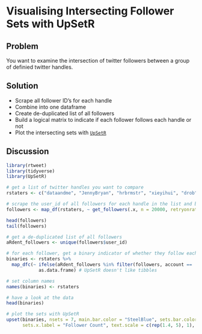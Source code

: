 # Visualising Intersecting Follower Sets with UpSetR

## Problem

You want to examine the intersection of twitter followers between a group of definied twitter handles.

## Solution

- Scrape all follower ID's for each handle
- Combine into one dataframe
- Create de-duplicated list of all followers
- Build a logical matrix to indicate if each follower follows each handle or not
- Plot the intersecting sets with [`UpSetR`](https://github.com/hms-dbmi/UpSetR)

## Discussion

```r
library(rtweet)
library(tidyverse)
library(UpSetR)
```
```r
# get a list of twitter handles you want to compare
rstaters <- c("dataandme", "JennyBryan", "hrbrmstr", "xieyihui", "drob", "juliasilge", "thomasp85")

# scrape the user_id of all followers for each handle in the list and bind into 1 dataframe
followers <- map_df(rstaters, ~ get_followers(.x, n = 20000, retryonratelimit = TRUE) %>% mutate(account = .x))
```
```r
head(followers)
tail(followers)
```
```r
# get a de-duplicated list of all followers
aRdent_followers <- unique(followers$user_id)

# for each follower, get a binary indicator of whether they follow each tweeter or not and bind to one dataframe
binaries <- rstaters %>% 
  map_dfc(~ ifelse(aRdent_followers %in% filter(followers, account == .x)$user_id, 1, 0) %>% 
            as.data.frame) # UpSetR doesn't like tibbles

# set column names
names(binaries) <- rstaters

# have a look at the data
head(binaries)
```
```r
# plot the sets with UpSetR
upset(binaries, nsets = 7, main.bar.color = "SteelBlue", sets.bar.color = "DarkCyan", 
      sets.x.label = "Follower Count", text.scale = c(rep(1.4, 5), 1), order.by = "freq")
```
